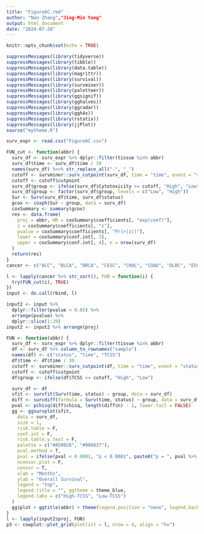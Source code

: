 ---
title: "Figure6C.rmd"
author: "Nan Zhang","Jing-Min Yang"
output: html_document
date: "2024-07-28"
---

```{r setup, include=FALSE}
knitr::opts_chunk$set(echo = TRUE)
```
```{r}
suppressMessages(library(tidyverse))
suppressMessages(library(tibble))
suppressMessages(library(data.table))
suppressMessages(library(magrittr))
suppressMessages(library(survival))
suppressMessages(library(survminer))
suppressMessages(library(paletteer))
suppressMessages(library(ggsignif))
suppressMessages(library(gghalves))
suppressMessages(library(ggradar))
suppressMessages(library(ggh4x))
suppressMessages(library(rstatix))
suppressMessages(library(jjPlot))
source("mytheme.R")

surv_expr <- read.csv("Figure6C.csv")

FUN_cut <- function(abbr) {
  surv_df <- surv_expr %>% dplyr::filter(tissue %in% abbr)
  surv_df$time <- surv_df$time / 30
  names(surv_df) %<>% str_replace_all("-", "_")
  cutoff <- survminer::surv_cutpoint(surv_df, time = "time", event = "status", variables = "Cytotoxicity", minprop = 0.1) %>% .$cutpoint
  cutoff <- cutoff$cutpoint
  surv_df$group <- ifelse(surv_df$Cytotoxicity >= cutoff, "High", "Low")
  surv_df$group <- factor(surv_df$group, levels = c("Low", "High"))
  Sur <- Surv(surv_df$time, surv_df$status)
  gcox <- coxph(Sur ~ group, data = surv_df)
  coxSummary <- summary(gcox)
  res <- data.frame(
    proj = abbr, HR = coxSummary$coefficients[, "exp(coef)"],
    z = coxSummary$coefficients[, "z"],
    pvalue = coxSummary$coefficients[, "Pr(>|z|)"],
    lower = coxSummary$conf.int[, 3],
    upper = coxSummary$conf.int[, 4], n = nrow(surv_df)
  )
  return(res)
}
cancer <- c("ACC", "BLCA", "BRCA", "CESC", "CHOL", "COAD", "DLBC", "ESCA", "GBM", "HNSC", "KICH", "KIRC", "KIRP", "LAML", "LGG", "LIHC", "LUAD", "LUSC", "MESO", "OV", "PAAD", "PCPG", "PRAD", "READ", "SARC", "SKCM", "STAD", "TGCT", "THCA", "THYM", "UCEC", "UCS", "UVM")

l <- lapply(cancer %>% str_sort(), FUN = function(i) {
  try(FUN_cut(i), TRUE)
})
input <- do.call(rbind, l)

input2 <- input %>%
  dplyr::filter(pvalue < 0.05) %>%
  arrange(pvalue) %>%
  dplyr::slice(1:20)
input2 <- input2 %>% arrange(proj)

FUN <- function(abbr) {
  surv_df <- surv_expr %>% dplyr::filter(tissue %in% abbr)
  df <- surv_df %>% column_to_rownames("sample")
  names(df) <- c("status", "time", "TCSS")
  df$time <- df$time / 30
  cutoff <- survminer::surv_cutpoint(df, time = "time", event = "status", variables = "TCSS", minprop = 0.1) %>% .$cutpoint
  cutoff <- cutoff$cutpoint
  df$group <- ifelse(df$TCSS >= cutoff, "High", "Low")

  surv_df <- df
  sfit <- survfit(Surv(time, status) ~ group, data = surv_df)
  diff <- survdiff(formula = Surv(time, status) ~ group, data = surv_df, rho = 0)
  pval <- pchisq(diff$chisq, length(diff$n) - 1, lower.tail = FALSE)
  gg <- ggsurvplot(sfit,
    data = surv_df,
    size = 1,
    risk.table = F,
    conf.int = F,
    risk.table.y.text = F,
    palette = c("#A50026", "#006837"),
    pval.method = T,
    pval = ifelse(pval < 0.0001, "p < 0.0001", paste0("p = ", pval %>% format(digits = 2, scientific = F))),
    ncensor.plot = F,
    censor = T,
    xlab = "Months",
    ylab = "Overall Survival",
    legend = "top",
    legend.title = "", ggtheme = theme_blue,
    legend.labs = c("High-TCSS", "Low-TCSS")
  )
  gg$plot + ggtitle(abbr) + theme(legend.position = "none", legend.background = element_blank(), legend.text = element_text(size = 12), legend.title = element_text(size = 12))
}
l <- lapply(input2$proj, FUN)
p3 <- cowplot::plot_grid(plotlist = l, nrow = 4, align = "hv")
```
